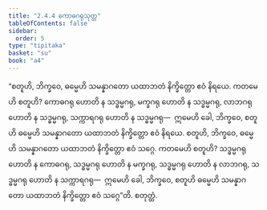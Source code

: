 ```yaml
---
title: "2.4.4 ကောဓဂရုသုတ္တ"
tableOfContents: false
sidebar:
  order: 5
type: "tipitaka"
basket: "su"
book: "a4"
---
```



<DynamicBreadcrumb />

<Division number="84" book="a4">

<Paragraph number="578" book="a4">
“စတူဟိ, ဘိက္ခဝေ, ဓမ္မေဟိ သမန္နာဂတော ယထာဘတံ နိက္ခိတ္တော ဧဝံ နိရယေ. ကတမေဟိ စတူဟိ? ကောဓဂရု ဟောတိ န သဒ္ဓမ္မဂရု, မက္ခဂရု ဟောတိ န သဒ္ဓမ္မဂရု, လာဘဂရု ဟောတိ န သဒ္ဓမ္မဂရု, သက္ကာရဂရု ဟောတိ န သဒ္ဓမ္မဂရု—  ဣမေဟိ ခေါ, ဘိက္ခဝေ, စတူဟိ ဓမ္မေဟိ သမန္နာဂတော ယထာဘတံ နိက္ခိတ္တော ဧဝံ နိရယေ.
</Paragraph>

<Paragraph number="579" book="a4">
စတူဟိ, ဘိက္ခဝေ, ဓမ္မေဟိ သမန္နာဂတော ယထာဘတံ နိက္ခိတ္တော ဧဝံ သဂ္ဂေ. ကတမေဟိ စတူဟိ? သဒ္ဓမ္မဂရု ဟောတိ န ကောဓဂရု, သဒ္ဓမ္မဂရု ဟောတိ န မက္ခဂရု, သဒ္ဓမ္မဂရု ဟောတိ န လာဘဂရု, သဒ္ဓမ္မဂရု ဟောတိ န သက္ကာရဂရု—  ဣမေဟိ ခေါ, ဘိက္ခဝေ, စတူဟိ ဓမ္မေဟိ သမန္နာဂတော ယထာဘတံ နိက္ခိတ္တော ဧဝံ သဂ္ဂေ”တိ.

</Paragraph>
</Division>

<Paragraph number="580" type="center" book="a4">
စတုတ္ထံ.
</Paragraph>